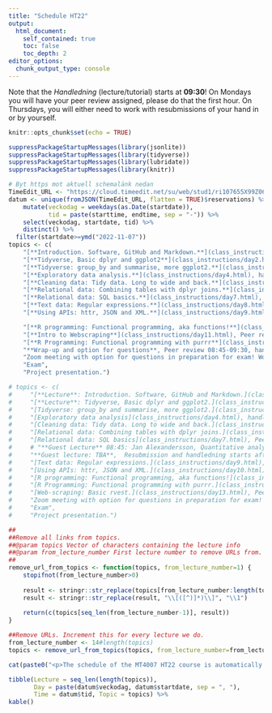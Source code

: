 ```yaml
---
title: "Schedule HT22"
output:
  html_document:
    self_contained: true
    toc: false
    toc_depth: 2
editor_options: 
  chunk_output_type: console
---
```


Note that the *Handledning* (lecture/tutorial) starts at **09:30**! 
On Mondays you will have your peer review assigned, please do that the first hour. On Thursdays, you will either need to work with resubmissions of your hand in or by yourself.
```r
knitr::opts_chunk$set(echo = TRUE)
```

```r
suppressPackageStartupMessages(library(jsonlite))
suppressPackageStartupMessages(library(tidyverse))
suppressPackageStartupMessages(library(lubridate))
suppressPackageStartupMessages(library(knitr))

# Byt https mot aktuell schemalänk nedan
TimeEdit_URL <- "https://cloud.timeedit.net/su/web/stud1/ri107655X99Z06Q6Z96g0Y75y5066Y35Q01gQY6Q55737.json"
datum <- unique(fromJSON(TimeEdit_URL, flatten = TRUE)$reservations) %>% 
    mutate(veckodag = weekdays(as.Date(startdate)), 
           tid = paste(starttime, endtime, sep = "-")) %>% 
    select(veckodag, startdate, tid) %>% 
    distinct() %>%
  filter(startdate>=ymd("2022-11-07"))
topics <- c(
    "[**Introduction. Software, GitHub and Markdown.**](class_instructions/day1.html) [[Lecture Slides](slides/slide1.html)],  _We start at 9am. Handledning starts as soon as lecture is done._",
    "[**Tidyverse, Basic dplyr and ggplot2**](class_instructions/day2.html). [[Lecture Slides](slides/slide2.html)], We start at 9am. Handledning starts as soon as lecture is done.",
    "[**Tidyverse: group_by and summarise, more ggplot2.**](class_instructions/day3.html), Peer review 08:45-09:30, handledning 09:30-11:30",
    "[**Exploratory data analysis.**](class_instructions/day4.html), handledning 09:30-11:30",
    "[**Cleaning data: Tidy data. Long to wide and back.**](class_instructions/day5.html), Peer review 08:45-09:30, handledning 09:30-11:30",
    "[**Relational data: Combining tables with dplyr joins.**](class_instructions/day6.html), handledning 09:30-11:30",
    "[**Relational data: SQL basics.**](class_instructions/day7.html), Peer review 08:45-09:30, handledning 09:30-11:30",
    "[**Text data: Regular expressions.**](class_instructions/day8.html), **Info on project by Michael 08:45-09:30**, handledning 09:30-11:30",
    "[**Using APIs: httr, JSON and XML.**](class_instructions/day9.html), Peer review 08:45-09:30, handledning 09:30-11:30",

    "[**R programming: Functional programming, aka functions!**](class_instructions/day10.html), handledning 09:30-11:30",
    "[**Intro to Webscraping**](class_instructions/day11.html), Peer review 08:45-09:30, handledning 09:30-11:30",
    "[**R Programming: Functional programming with purrr**](class_instructions/day12.html), **Questions on project to Michael: 9AM, check Moodle for Zoom-link!**, handledning 09:30-11:30",
    "**Wrap-up and option for questions**, Peer review 08:45-09:30, handledning 09:30-11:30",
    "Zoom meeting with option for questions in preparation for exam! Work on project!",
    "Exam",
    "Project presentation.")

# topics <- c(
#     "[**Lecture**: Introduction. Software, GitHub and Markdown.](class_instructions/day1.html) [[Slides](slides/slide1.html)],  _We start at 9am. Handledning starts as soon as lecture is done._",
#     "[**Lecture**: Tidyverse, Basic dplyr and ggplot2.](class_instructions/day2.html) [[Slides](slides/slide2.html)] [[Video](https://video.su.se/media/Dag%202%20-%20readr%2C%20dplyr%2C%20pipes%20%26%20ggplot/0_e7cf1v9a)], _We start at 9am. Handledning starts as soon as lecture is done._",
#     "[Tidyverse: group_by and summarise, more ggplot2.](class_instructions/day3.html), Peer review 08:45-09:30, handledning 09:30-11:30",
#     "[Exploratory data analysis](class_instructions/day4.html), handledning 09:30-11:30",
#     "[Cleaning data: Tidy data. Long to wide and back.](class_instructions/day5.html), Peer review 08:45-09:30, handledning 09:30-11:30",
#     "[Relational data: Combining tables with dplyr joins.](class_instructions/day6.html), handledning 09:30-11:30",
#     "[Relational data: SQL basics](class_instructions/day7.html), Peer review 08:45-09:30, handledning 09:30-11:30",
#     # "**Guest Lecture** 08:45: Jan Alexandersson, Quantitative analyst, Abios, will do a lecture on principles of visualisation. [[Slides](slides/slide14.html)], _Resubmission and handledning starts after lecture. There are no lecture notes today!_",
#     "**Guest lecture: TBA**,  Resubmission and handledning starts after lecture." ,
#     "[Text data: Regular expressions.](class_instructions/day9.html), Peer review 08:45-09:30, handledning 09:30-11:30",
#     "[Using APIs: httr, JSON and XML.](class_instructions/day10.html), handledning 09:30-11:30",
#     "[R programming: Functional programming, aka functions!](class_instructions/day11.html), Peer review 08:45-09:30, handledning 09:30-11:30",
#     "[R Programming: Functional programming with purrr.](class_instructions/day12.html), handledning 09:30-11:30",
#     "[Web-scraping: Basic rvest.](class_instructions/day13.html), Peer review 08:45-09:30, handledning 09:30-11:30",
#     "Zoom meeting with option for questions in preparation for exam! Resubmission of HW6 and project work.",
#     "Exam",
#     "Project presentation.")

##
##Remove all links from topics. 
##@param topics Vector of characters containing the lecture info
##@param from_lecture_number First lecture number to remove URLs from.
##
remove_url_from_topics <- function(topics, from_lecture_number=1) {
    stopifnot(from_lecture_number>0)
    
    result <- stringr::str_replace(topics[from_lecture_number:length(topics)], "\\([^)]*\\)", "")
    result <- stringr::str_replace(result, "\\[([^)]*)\\]", "\\1")
    
    return(c(topics[seq_len(from_lecture_number-1)], result))
}

##Remove URLs. Increment this for every lecture we do.
from_lecture_number <- 14#length(topics) 
topics <- remove_url_from_topics(topics, from_lecture_number=from_lecture_number)
```

```r
cat(paste0("<p>The schedule of the MT4007 HT22 course is automatically fetched from [TimeEdit](",stringr::str_replace(TimeEdit_URL,"\\.json",""),").<br><br></p>"))
```
```r
tibble(Lecture = seq_len(length(topics)), 
       Day = paste(datum$veckodag, datum$startdate, sep = ", "),
       Time = datum$tid, Topic = topics) %>%
kable()
```
